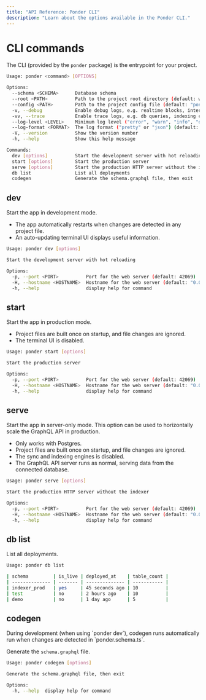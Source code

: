 ```yaml
---
title: "API Reference: Ponder CLI"
description: "Learn about the options available in the Ponder CLI."
---
```



# CLI commands

The CLI (provided by the `ponder` package) is the entrypoint for your project.

```bash
Usage: ponder <command> [OPTIONS]

Options:
  --schema <SCHEMA>      Database schema
  --root <PATH>          Path to the project root directory (default: working directory)
  --config <PATH>        Path to the project config file (default: "ponder.config.ts")
  -v, --debug            Enable debug logs, e.g. realtime blocks, internal events
  -vv, --trace           Enable trace logs, e.g. db queries, indexing checkpoints
  --log-level <LEVEL>    Minimum log level ("error", "warn", "info", "debug", or "trace") (default: "info")
  --log-format <FORMAT>  The log format ("pretty" or "json") (default: "pretty")
  -V, --version          Show the version number
  -h, --help             Show this help message

Commands:
  dev [options]          Start the development server with hot reloading
  start [options]        Start the production server
  serve [options]        Start the production HTTP server without the indexer
  db list                List all deployments
  codegen                Generate the schema.graphql file, then exit
```

## dev

Start the app in development mode.

- The app automatically restarts when changes are detected in any project file.
- An auto-updating terminal UI displays useful information.

```bash
Usage: ponder dev [options]

Start the development server with hot reloading

Options:
  -p, --port <PORT>          Port for the web server (default: 42069)
  -H, --hostname <HOSTNAME>  Hostname for the web server (default: "0.0.0.0" or "::")
  -h, --help                 display help for command
```

## start

Start the app in production mode.

- Project files are built once on startup, and file changes are ignored.
- The terminal UI is disabled.

```bash
Usage: ponder start [options]

Start the production server

Options:
  -p, --port <PORT>          Port for the web server (default: 42069)
  -H, --hostname <HOSTNAME>  Hostname for the web server (default: "0.0.0.0" or "::")
  -h, --help                 display help for command
```

## serve

Start the app in server-only mode. This option can be used to horizontally scale the GraphQL API in production.

- Only works with Postgres.
- Project files are built once on startup, and file changes are ignored.
- The sync and indexing engines is disabled.
- The GraphQL API server runs as normal, serving data from the connected database.

```bash
Usage: ponder serve [options]

Start the production HTTP server without the indexer

Options:
  -p, --port <PORT>          Port for the web server (default: 42069)
  -H, --hostname <HOSTNAME>  Hostname for the web server (default: "0.0.0.0" or "::")
  -h, --help                 display help for command
```

## db list

List all deployments.

```bash
Usage: ponder db list

| schema         | is_live | deployed_at    | table_count |
| -------------- | ------- | -------------- | ----------- |
| indexer_prod   | yes     | 45 seconds ago | 10          |
| test           | no      | 2 hours ago    | 10          |
| demo           | no      | 1 day ago      | 5           |
```

## codegen

<Callout type="info">
  During development (when using `ponder dev`), codegen runs automatically run
  when changes are detected in `ponder.schema.ts`.
</Callout>

Generate the `schema.graphql` file.

```bash
Usage: ponder codegen [options]

Generate the schema.graphql file, then exit

Options:
  -h, --help  display help for command
```
